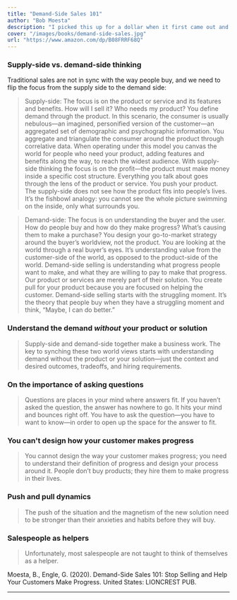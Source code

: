 ```yaml
---
title: "Demand-Side Sales 101"
author: "Bob Moesta"
description: "I picked this up for a dollar when it first came out and it changed the way I think about sales by describing the process through a Job-to-be-Done lens. This book helped clear up some misconceptions I had about JTBD, and gave me plenty of ideas for how to position features and interview customers."
cover: "/images/books/demand-side-sales.jpg"
url: "https://www.amazon.com/dp/B08FRRF68Q"
---
```


### Supply-side vs. demand-side thinking

Traditional sales are not in sync with the way people buy, and we need to flip the focus from the supply side to the demand side:

> Supply-side: The focus is on the product or service and its features and benefits. How will I sell it? Who needs my product? You define demand through the product. In this scenario, the consumer is usually nebulous—an imagined, personified version of the customer—an aggregated set of demographic and psychographic information. You aggregate and triangulate the consumer around the product through correlative data. When operating under this model you canvas the world for people who need your product, adding features and benefits along the way, to reach the widest audience. With supply-side thinking the focus is on the profit—the product must make money inside a specific cost structure. Everything you talk about goes through the lens of the product or service. You push your product. The supply-side does not see how the product fits into people’s lives. It’s the fishbowl analogy: you cannot see the whole picture swimming on the inside, only what surrounds you.

> Demand-side: The focus is on understanding the buyer and the user. How do people buy and how do they make progress? What’s causing them to make a purchase? You design your go-to-market strategy around the buyer’s worldview, not the product. You are looking at the world through a real buyer’s eyes. It’s understanding value from the customer-side of the world, as opposed to the product-side of the world. Demand-side selling is understanding what progress people want to make, and what they are willing to pay to make that progress. Our product or services are merely part of their solution. You create pull for your product because you are focused on helping the customer. Demand-side selling starts with the struggling moment. It’s the theory that people buy when they have a struggling moment and think, “Maybe, I can do better.”

### Understand the demand _without_ your product or solution

> Supply-side and demand-side together make a business work. The key to synching these two world views starts with understanding demand without the product or your solution—just the context and desired outcomes, tradeoffs, and hiring requirements.

### On the importance of asking questions

> Questions are places in your mind where answers fit. If you haven’t asked the question, the answer has nowhere to go. It hits your mind and bounces right off. You have to ask the question—you have to want to know—in order to open up the space for the answer to fit.

### You can't design how your customer makes progress

> You cannot design the way your customer makes progress; you need to understand their definition of progress and design your process around it. People don’t buy products; they hire them to make progress in their lives.

### Push and pull dynamics

> The push of the situation and the magnetism of the new solution need to be stronger than their anxieties and habits before they will buy.

### Salespeople as helpers

> Unfortunately, most salespeople are not taught to think of themselves as a helper.

<HrSection />

<Reference>
  Moesta, B., Engle, G. (2020). Demand-Side Sales 101: Stop Selling and Help
  Your Customers Make Progress. United States: LIONCREST PUB.
</Reference>

---
